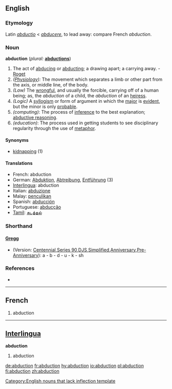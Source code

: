 {{wikisource1911Enc|Abduction}}
==English==

===Etymology===
Latin ''[[abductio]]'' < ''[[abducere]]'', to lead away: compare French ''abduction''. 

===Noun===
'''abduction''' (''plural:'' '''[[abductions]]''')

#The act of [[abducing]] or [[abducting]]; a drawing apart; a carrying away. - [[Roget]]
#''([[Physiology]]):'' The movement which separates a limb or other part from the axis, or middle line, of the body.
#''(Law)'' The [[wrongful]], and usually the forcible, carrying off of a human being; as, the ''abduction'' of a child, the ''abduction'' of an [[heiress]].
#''(Logic)'' A [[syllogism]] or form of argument in which the [[major]] is [[evident]], but the minor is only [[probable]].
#''(computing)'': The process of [[inference]] to the best explanation; [[abductive reasoning]].
#''(education)'': The process used in getting students to see disciplinary regularity through the use of [[metaphor]].

====Synonyms====
*[[kidnapping]] (1)

====Translations====
*French: abduction
*German: [[Abduktion]], [[Abtreibung]], [[Entführung]] {{f}} (3)
*[[Interlingua]]: abduction
*Italian: [[abduzione]]
*Malay: [[penculikan]]
*Spanish: [[abducción]]
*Portuguese: [[abducção]]
*[[Tamil]]: [[கடத்தல்]]

===Shorthand===
====[http://en.wikipedia.org/wiki/Gregg_Shorthand Gregg]====
* (Version: [http://en.wikipedia.org/wiki/Gregg_Shorthand#Centennial_Gregg_Shorthand Centennial],[http://en.wikipedia.org/wiki/Gregg_Shorthand#Series_90_Gregg_Shorthand  Series 90],[http://en.wikipedia.org/wiki/Gregg_Shorthand#Diamond_Jubilee_Gregg_Shorthand  DJS],[http://en.wikipedia.org/wiki/Gregg_Shorthand#Simplified_Gregg_Shorthand Simplified],[http://en.wikipedia.org/wiki/Gregg_Shorthand#Anniversary_Gregg_Shorthand Anniversary],[http://en.wikipedia.org/wiki/Gregg_Shorthand#Pre-Anniversary_Gregg_Shorthand Pre-Anniversary]): a - b - d - u - k - sh

===References===
*{{R:Webster 1913}}
----

==French==

# abduction

----

==[[Interlingua]]==
'''abduction'''
# abduction

[[Category:English nouns that lack inflection template]]

[[de:abduction]]
[[fr:abduction]]
[[hy:abduction]]
[[io:abduction]]
[[pl:abduction]]
[[fi:abduction]]
[[zh:abduction]]
